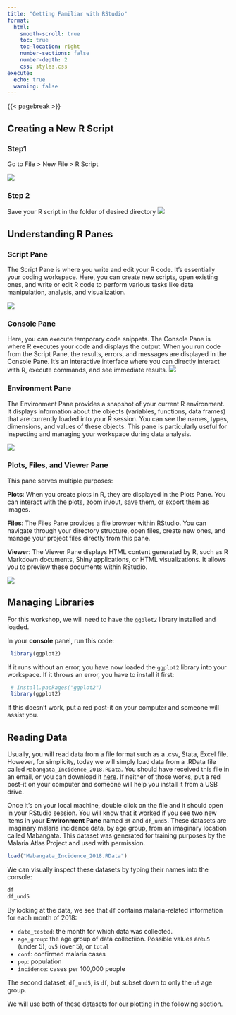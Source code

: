 ```yaml
---
title: "Getting Familiar with RStudio"
format:
  html:
    smooth-scroll: true
    toc: true
    toc-location: right
    number-sections: false
    number-depth: 2
    css: styles.css
execute:
  echo: true
  warning: false
---
```


{{< pagebreak >}}

## Creating a New R Script


::: panel-tabset
### Step1

Go to File \> New File \> R Script

![](images/pic41.jpg)

### Step 2

Save your R script in the folder of desired directory ![](images/pic42.jpg)
:::

## Understanding R Panes

::: panel-tabset
### Script Pane

The Script Pane is where you write and edit your R code. It's essentially your coding workspace. Here, you can create new scripts, open existing ones, and write or edit R code to perform various tasks like data manipulation, analysis, and visualization.

![](images/pan1.png)

### Console Pane

Here, you can execute temporary code snippets. The Console Pane is where R executes your code and displays the output. When you run code from the Script Pane, the results, errors, and messages are displayed in the Console Pane. It's an interactive interface where you can directly interact with R, execute commands, and see immediate results. ![](images/pan2.png)

### Environment Pane

The Environment Pane provides a snapshot of your current R environment. It displays information about the objects (variables, functions, data frames) that are currently loaded into your R session. You can see the names, types, dimensions, and values of these objects. This pane is particularly useful for inspecting and managing your workspace during data analysis.

![](images/pan3.png)

### Plots, Files, and Viewer Pane

This pane serves multiple purposes:

**Plots**: When you create plots in R, they are displayed in the Plots Pane. You can interact with the plots, zoom in/out, save them, or export them as images.

**Files**: The Files Pane provides a file browser within RStudio. You can navigate through your directory structure, open files, create new ones, and manage your project files directly from this pane.

**Viewer**: The Viewer Pane displays HTML content generated by R, such as R Markdown documents, Shiny applications, or HTML visualizations. It allows you to preview these documents within RStudio.

![](images/pan4.png)
:::

## Managing Libraries

For this workshop, we will need to have the `ggplot2` library installed and loaded. 

In your **console** panel, run this code:

```r
 library(ggplot2)
```

If it runs without an error, you have now loaded the `ggplot2` library into your workspace. If it throws an error, you have to install it first:

```r
 # install.packages("ggplot2")
 library(ggplot2)
```

If this doesn't work, put a red post-it on your computer and someone will assist you.

## Reading Data

Usually, you will read data from a file format such as a .csv, Stata, Excel file. However, for simplicity, today we will simply load data from a .RData file called `Mabangata_Incidence_2018.RData`. You should have received this file in an email, or you can download it [here](Mabangata_Incidence_2018.RData). If neither of those works, put a red post-it on your computer and someone will help you install it from a USB drive.

Once it's on your local machine, double click on the file and it should open in your RStudio session. You will know that it worked if you see two new items in your **Environment Pane** named `df` and `df_und5`. These datasets are imaginary malaria incidence data, by age group, from an imaginary location called Mabangata. This dataset was generated for training purposes by the Malaria Atlas Project and used with permission.


```r
load("Mabangata_Incidence_2018.RData")
```

We can visually inspect these datasets by typing their names into the console:

```r
df
df_und5
```

By looking at the data, we see that `df` contains malaria-related information for each month of 2018:

- `date_tested`: the month for which data was collected.
- `age_group`: the age group of data collectiion. Possible values are`u5` (under 5), `ov5` (over 5), or `total`
- `conf`: confirmed malaria cases
- `pop`: population
- `incidence`: cases per 100,000 people

The second dataset, `df_und5`, is `df`, but subset down to only the `u5` age group.

We will use both of these datasets for our plotting in the following section.

